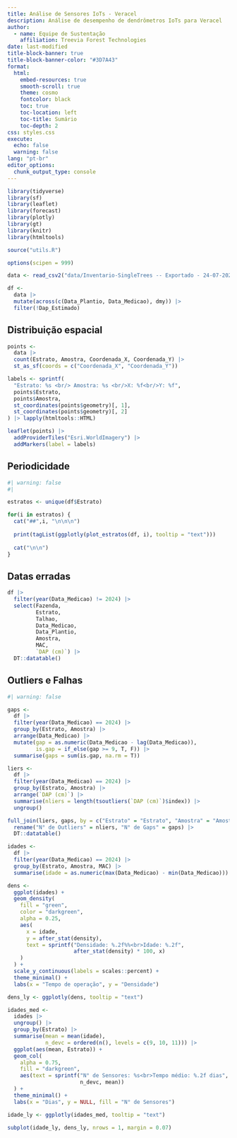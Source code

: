 ```yaml
---
title: Análise de Sensores IoTs - Veracel
description: Análise de desempenho de dendrômetros IoTs para Veracel
author: 
  - name: Equipe de Sustentação
    affiliation: Treevia Forest Technologies
date: last-modified
title-block-banner: true
title-block-banner-color: "#3D7A43"
format: 
  html:
    embed-resources: true
    smooth-scroll: true
    theme: cosmo
    fontcolor: black
    toc: true
    toc-location: left
    toc-title: Sumário
    toc-depth: 2
css: styles.css
execute: 
  echo: false
  warning: false
lang: "pt-br"
editor_options: 
  chunk_output_type: console
---
```


```r
library(tidyverse)
library(sf)
library(leaflet)
library(forecast)
library(plotly)
library(gt)
library(knitr)
library(htmltools)

source("utils.R")

options(scipen = 999)

data <- read_csv2("data/Inventario-SingleTrees -- Exportado - 24-07-2024 13-41.csv")

df <-
  data |> 
  mutate(across(c(Data_Plantio, Data_Medicao), dmy)) |> 
  filter(!Dap_Estimado)
```


## Distribuição espacial



```r
points <- 
  data |> 
  count(Estrato, Amostra, Coordenada_X, Coordenada_Y) |> 
  st_as_sf(coords = c("Coordenada_X", "Coordenada_Y"))

labels <- sprintf(
  "Estrato: %s <br/> Amostra: %s <br/>X: %f<br/>Y: %f",
  points$Estrato,
  points$Amostra,
  st_coordinates(points$geometry)[, 1],
  st_coordinates(points$geometry)[, 2]
) |> lapply(htmltools::HTML)

leaflet(points) |> 
  addProviderTiles("Esri.WorldImagery") |> 
  addMarkers(label = labels)
```

## Periodicidade

:::{.column-page}
:::{.panel-tabset}

```r
#| warning: false
#| 

estratos <- unique(df$Estrato)

for(i in estratos) {
  cat("##",i, "\n\n\n")
  
  print(tagList(ggplotly(plot_estratos(df, i), tooltip = "text")))
  
  cat("\n\n")
}
```


<!-- ```{r} -->
<!-- #| warning: false -->
<!-- #| output: asis -->


<!-- estratos <- unique(df$Estrato) -->

<!-- cat("##", estratos[1], "\n\n\n") -->
<!-- tagList(ggplotly(plot_estratos(df, estratos[1]), tooltip = "text")) -->
<!-- cat("\n\n") -->

<!-- cat("##", estratos[2], "\n\n\n") -->
<!-- tagList(ggplotly(plot_estratos(df, estratos[2]), tooltip = "text")) -->
<!-- cat("\n\n") -->

<!-- cat("##", estratos[3], "\n\n\n") -->
<!-- tagList(ggplotly(plot_estratos(df, estratos[3]), tooltip = "text")) -->
<!-- cat("\n\n") -->

<!-- cat("##", estratos[4], "\n\n\n") -->
<!-- tagList(ggplotly(plot_estratos(df, estratos[4]), tooltip = "text")) -->
<!-- cat("\n\n") -->

<!-- cat("##", estratos[5], "\n\n\n") -->
<!-- tagList(ggplotly(plot_estratos(df, estratos[5]), tooltip = "text")) -->
<!-- cat("\n\n") -->

<!-- cat("##", estratos[6], "\n\n\n") -->
<!-- tagList(ggplotly(plot_estratos(df, estratos[6]), tooltip = "text")) -->
<!-- cat("\n\n") -->

<!-- cat("##", estratos[7], "\n\n\n") -->
<!-- tagList(ggplotly(plot_estratos(df, estratos[7]), tooltip = "text")) -->
<!-- cat("\n\n") -->

<!-- cat("##", estratos[8], "\n\n\n") -->
<!-- tagList(ggplotly(plot_estratos(df, estratos[8]), tooltip = "text")) -->
<!-- cat("\n\n") -->

<!-- cat("##", estratos[9], "\n\n\n") -->
<!-- tagList(ggplotly(plot_estratos(df, estratos[9]), tooltip = "text")) -->
<!-- cat("\n\n") -->

<!-- cat("##", estratos[10], "\n\n\n") -->
<!-- tagList(ggplotly(plot_estratos(df, estratos[10]), tooltip = "text")) -->
<!-- cat("\n\n") -->

<!-- cat("##", estratos[11], "\n\n\n") -->
<!-- tagList(ggplotly(plot_estratos(df, estratos[11]), tooltip = "text")) -->
<!-- cat("\n\n") -->

<!-- cat("##", estratos[12], "\n\n\n") -->
<!-- tagList(ggplotly(plot_estratos(df, estratos[12]), tooltip = "text")) -->
<!-- cat("\n\n") -->

<!-- cat("##", estratos[13], "\n\n\n") -->
<!-- tagList(ggplotly(plot_estratos(df, estratos[13]), tooltip = "text")) -->
<!-- cat("\n\n") -->

<!-- cat("##", estratos[14], "\n\n\n") -->
<!-- tagList(ggplotly(plot_estratos(df, estratos[14]), tooltip = "text")) -->
<!-- cat("\n\n") -->

<!-- cat("##", estratos[15], "\n\n\n") -->
<!-- tagList(ggplotly(plot_estratos(df, estratos[15]), tooltip = "text")) -->
<!-- cat("\n\n") -->

<!-- cat("##", estratos[16], "\n\n\n") -->
<!-- tagList(ggplotly(plot_estratos(df, estratos[16]), tooltip = "text")) -->
<!-- cat("\n\n") -->
<!-- ``` -->

:::
:::

## Datas erradas
:::{.column-body-outset}
```r
df |>
  filter(year(Data_Medicao) != 2024) |>
  select(Fazenda,
         Estrato,
         Talhao,
         Data_Medicao,
         Data_Plantio,
         Amostra,
         MAC,
         `DAP (cm)`) |>
  DT::datatable()
```
:::

## Outliers e Falhas

:::{.column-body-outset}

```r
#| warning: false

gaps <-
  df |> 
  filter(year(Data_Medicao) == 2024) |> 
  group_by(Estrato, Amostra) |> 
  arrange(Data_Medicao) |> 
  mutate(gap = as.numeric(Data_Medicao - lag(Data_Medicao)),
         is.gap = if_else(gap >= 9, T, F)) |> 
  summarise(gaps = sum(is.gap, na.rm = T))

liers <-
  df |>
  filter(year(Data_Medicao) == 2024) |>
  group_by(Estrato, Amostra) |>
  arrange(`DAP (cm)`) |>
  summarise(nliers = length(tsoutliers(`DAP (cm)`)$index)) |>
  ungroup()

full_join(liers, gaps, by = c("Estrato" = "Estrato", "Amostra" = "Amostra")) |> 
  rename("N° de Outliers" = nliers, "N° de Gaps" = gaps) |> 
  DT::datatable()
```

:::

::: {.column-body-outset}

```r
idades <-   
  df |> 
  filter(year(Data_Medicao) == 2024) |> 
  group_by(Estrato, Amostra, MAC) |> 
  summarise(idade = as.numeric(max(Data_Medicao) - min(Data_Medicao)))

dens <-
  ggplot(idades) +
  geom_density(
    fill = "green",
    color = "darkgreen",
    alpha = 0.25,
    aes(
      x = idade,
      y = after_stat(density),
      text = sprintf("Densidade: %.2f%%<br>Idade: %.2f",
                     after_stat(density) * 100, x)
    )
  ) +
  scale_y_continuous(labels = scales::percent) +
  theme_minimal() +
  labs(x = "Tempo de operação", y = "Densidade")

dens_ly <- ggplotly(dens, tooltip = "text")

idades_med <-
  idades |>
  ungroup() |>
  group_by(Estrato) |>
  summarise(mean = mean(idade),
            n_devc = ordered(n(), levels = c(9, 10, 11))) |>
  ggplot(aes(mean, Estrato)) +
  geom_col(
    alpha = 0.75,
    fill = "darkgreen",
    aes(text = sprintf("N° de Sensores: %s<br>Tempo médio: %.2f dias", 
                       n_devc, mean))
  ) +
  theme_minimal() +
  labs(x = "Dias", y = NULL, fill = "N° de Sensores")

idade_ly <- ggplotly(idades_med, tooltip = "text")

subplot(idade_ly, dens_ly, nrows = 1, margin = 0.07)
```
:::
